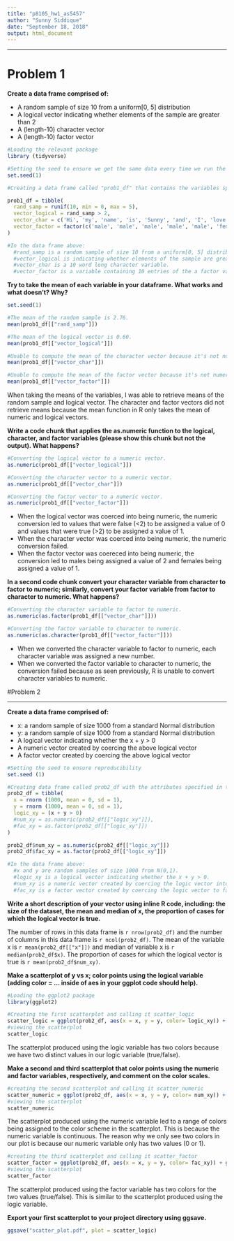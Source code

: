 ```yaml
---
title: "p8105_hw1_as5457"
author: "Sunny Siddique"
date: "September 18, 2018"
output: html_document
---
```


-------------------------------------------------------------------------------------

# Problem 1

**Create a data frame comprised of:**

* A random sample of size 10 from a uniform[0, 5] distribution
* A logical vector indicating whether elements of the sample are greater than 2
* A (length-10) character vector
* A (length-10) factor vector


```r
#Loading the relevant package
library (tidyverse)

#Setting the seed to ensure we get the same data every time we run the code
set.seed(1)

#Creating a data frame called "prob1_df" that contains the variables specified in the prompt.

prob1_df = tibble(
  rand_samp = runif(10, min = 0, max = 5),
  vector_logical = rand_samp > 2,
  vector_char = c('Hi', 'my', 'name', 'is', 'Sunny', 'and', 'I', 'love', 'chicken', 'wings'),
  vector_factor = factor(c('male', 'male', 'male', 'male', 'male', 'female', 'female', 'female', 'female', 'female'))
)

#In the data frame above:
  #rand_samp is a random sample of size 10 from a uniform[0, 5] distribution.
  #vector_logical is indicating whether elements of the sample are greater than 2.
  #vector_char is a 10 word long character variable.
  #vector_factor is a variable containing 10 entries of the a factor variable, male or female. 

```


**Try to take the mean of each variable in your dataframe. What works and what doesn’t? Why?**

```r

set.seed(1)

#The mean of the random sample is 2.76.
mean(prob1_df[["rand_samp"]])

#The mean of the logical vector is 0.60.
mean(prob1_df[["vector_logical"]])

#Unable to compute the mean of the character vector because it's not numeric or logical.
mean(prob1_df[["vector_char"]])

#Unable to compute the mean of the factor vector because it's not numeric or logical.
mean(prob1_df[["vector_factor"]])

```

When taking the means of the variables, I was able to retrieve means of the random sample and logical vector. The character and factor vectors did not retrieve means because the mean function in R only takes the mean of numeric and logical vectors.  




**Write a code chunk that applies the as.numeric function to the logical, character, and factor variables (please show this chunk but not the output). What happens?**

```r

#Converting the logical vector to a numeric vector.
as.numeric(prob1_df[["vector_logical"]])

#Converting the character vector to a numeric vector.
as.numeric(prob1_df[["vector_char"]])

#Converting the factor vector to a numeric vector.
as.numeric(prob1_df[["vector_factor"]])
```

* When the logical vector was coerced into being numeric, the numeric conversion led to values that were false (<2) to be assigned a value of 0 and values that were true (>2) to be assigned a value of 1. 
* When the character vector was coerced into being numeric, the numeric conversion failed. 
* When the factor vector was coereced into being numeric, the conversion led to males being assigned a value of 2 and females being assigned a value of 1. 

**In a second code chunk convert your character variable from character to factor to numeric; similarly, convert your factor variable from factor to character to numeric. What happens?**

```r

#Converting the character variable to factor to numeric.
as.numeric(as.factor(prob1_df[["vector_char"]]))

#Converting the factor variable to character to numeric.
as.numeric(as.character(prob1_df[["vector_factor"]]))
```

* When we converted the character variable to factor to numeric, each character variable was assigned a new number. 
* When we converted the factor variable to character to numeric, the conversion failed because as seen previously, R is unable to convert character variables to numeric. 



#Problem 2

-------------------------------------------------------------------------------------

**Create a data frame comprised of:**

* x: a random sample of size 1000 from a standard Normal distribution
* y: a random sample of size 1000 from a standard Normal distribution
* A logical vector indicating whether the x + y > 0
* A numeric vector created by coercing the above logical vector
* A factor vector created by coercing the above logical vector

```r
#Setting the seed to ensure reproducibility
set.seed (1)

#Creating data frame called prob2_df with the attributes specified in the prompt
prob2_df = tibble(
  x = rnorm (1000, mean = 0, sd = 1),
  y = rnorm (1000, mean = 0, sd = 1),
  logic_xy = (x + y > 0)
  #num_xy = as.numeric(prob2_df[["logic_xy"]]),
  #fac_xy = as.factor(prob2_df[["logic_xy"]])
)

prob2_df$num_xy = as.numeric(prob2_df[["logic_xy"]])
prob2_df$fac_xy = as.factor(prob2_df[["logic_xy"]])

#In the data frame above:
  #x and y are random samples of size 1000 from N(0,1).
  #logic_xy is a logical vector indicating whether the x + y > 0.
  #num_xy is a numeric vector created by coercing the logic vector into numeric.
  #fac_xy is a factor vector created by coercing the logic vector to factor.
```



**Write a short description of your vector using inline R code, including: the size of the dataset, the mean and median of x, the proportion of cases for which the logical vector is true.**

The number of rows in this data frame is `r nrow(prob2_df)` and the number of columns in this data frame is `r ncol(prob2_df)`. The mean of the variable x is `r mean(prob2_df[["x"]])` and median of variable x is `r median(prob2_df$x)`. The proportion of cases for which the logical vector is true is `r mean(prob2_df$num_xy)`.


**Make a scatterplot of y vs x; color points using the logical variable (adding color = ... inside of aes in your ggplot code should help).**

```r

#Loading the ggplot2 package
library(ggplot2)

#Creating the first scatterplot and calling it scatter_logic
scatter_logic = ggplot(prob2_df, aes(x = x, y = y, color= logic_xy)) + geom_point()
#viewing the scatterplot
scatter_logic

```

The scatterplot produced using the logic variable has two colors because we have two distinct values in our logic variable (true/false).

**Make a second and third scatterplot that color points using the numeric and factor variables, respectively, and comment on the color scales.**

```r

#creating the second scatterplot and calling it scatter_numeric
scatter_numeric = ggplot(prob2_df, aes(x = x, y = y, color= num_xy)) + geom_point()
#viewing the scatterplot
scatter_numeric
```

The scatterplot produced using the numeric variable led to a range of colors being assigned to the color scheme in the scatterplot. This is because the numeric variable is continuous. The reason why we only see two colors in our plot is because our numeric variable only has two values (0 or 1).

```r

#creating the third scatterplot and calling it scatter_factor
scatter_factor = ggplot(prob2_df, aes(x = x, y = y, color= fac_xy)) + geom_point()
#viewing the scatterplot
scatter_factor
```

The scatterplot produced using the factor variable has two colors for the two values (true/false). This is similar to the scatterplot produced using the logic variable. 

**Export your first scatterplot to your project directory using ggsave.**

```r
ggsave("scatter_plot.pdf", plot = scatter_logic)
```









